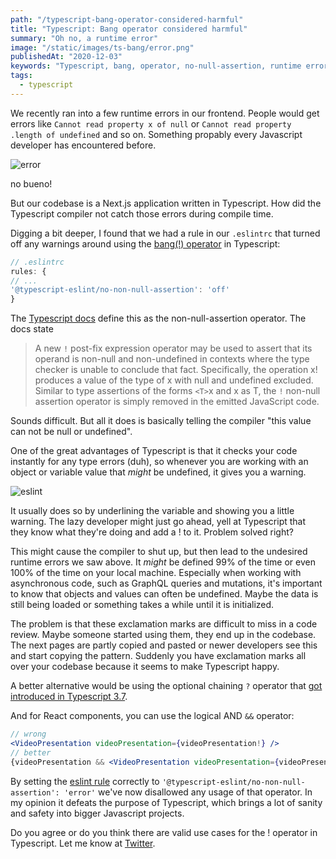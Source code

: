 ```yaml
---
path: "/typescript-bang-operator-considered-harmful"
title: "Typescript: Bang operator considered harmful"
summary: "Oh no, a runtime error"
image: "/static/images/ts-bang/error.png"
publishedAt: "2020-12-03"
keywords: "Typescript, bang, operator, no-null-assertion, runtime error, eslint"
tags:
  - typescript
---
```


We recently ran into a few runtime errors in our frontend. People would get errors like `Cannot read property x of null` or `Cannot read property .length of undefined` and so on. Something propably every Javascript developer has encountered before.

![error](/static/images/ts-bang/error.png "Next.js throwing an error")

no bueno!

But our codebase is a Next.js application written in Typescript. How did the Typescript compiler not catch those errors during compile time.

Digging a bit deeper, I found that we had a rule in our `.eslintrc` that turned off any warnings around using the [bang(!) operator](https://www.typescriptlang.org/docs/handbook/release-notes/typescript-2-0.html#non-null-assertion-operator) in Typescript:

```jsx
// .eslintrc
rules: {
// ...
'@typescript-eslint/no-non-null-assertion': 'off'
}
```

The [Typescript docs](https://www.typescriptlang.org/docs/handbook/release-notes/typescript-2-0.html#non-null-assertion-operator) define this as the non-null-assertion operator. The docs state

> A new `!` post-fix expression operator may be used to assert that its operand is non-null and non-undefined in contexts where the type checker is unable to conclude that fact. Specifically, the operation x! produces a value of the type of x with null and undefined excluded. Similar to type assertions of the forms `<T>`x and x as T, the `!` non-null assertion operator is simply removed in the emitted JavaScript code.

Sounds difficult. But all it does is basically telling the compiler "this value can not be null or undefined".

One of the great advantages of Typescript is that it checks your code instantly for any type errors (duh), so whenever you are working with an object or variable value that _might_ be undefined, it gives you a warning.

![eslint](/static/images/ts-bang/eslint.png "Eslint showing a warning")

It usually does so by underlining the variable and showing you a little warning. The lazy developer might just go ahead, yell at Typescript that they know what they're doing and add a ! to it. Problem solved right?

This might cause the compiler to shut up, but then lead to the undesired runtime errors we saw above. It _might_ be defined 99% of the time or even 100% of the time on your local machine. Especially when working with asynchronous code, such as GraphQL queries and mutations, it's important to know that objects and values can often be undefined. Maybe the data is still being loaded or something takes a while until it is initialized.

The problem is that these exclamation marks are difficult to miss in a code review. Maybe someone started using them, they end up in the codebase. The next pages are partly copied and pasted or newer developers see this and start copying the pattern. Suddenly you have exclamation marks all over your codebase because it seems to make Typescript happy.

A better alternative would be using the optional chaining `?` operator that [got introduced in Typescript 3.7](https://www.typescriptlang.org/docs/handbook/release-notes/typescript-3-7.html).

And for React components, you can use the logical AND `&&` operator:

```jsx
// wrong
<VideoPresentation videoPresentation={videoPresentation!} />
// better
{videoPresentation && <VideoPresentation videoPresentation={videoPresentation} />}
```

By setting the [eslint rule](https://github.com/typescript-eslint/typescript-eslint/blob/master/packages/eslint-plugin/docs/rules/no-non-null-assertion.md) correctly to `'@typescript-eslint/no-non-null-assertion': 'error'` we've now disallowed any usage of that operator. In my opinion it defeats the purpose of Typescript, which brings a lot of sanity and safety into bigger Javascript projects.

Do you agree or do you think there are valid use cases for the ! operator in Typescript. Let me know at [Twitter](https://twitter.com/tmaximini).
